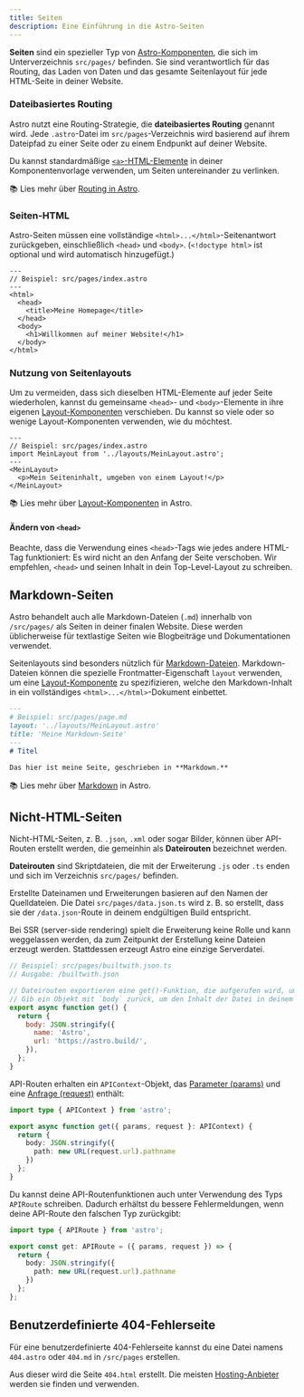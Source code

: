 ```yaml
---
title: Seiten
description: Eine Einführung in die Astro-Seiten
---
```


**Seiten** sind ein spezieller Typ von [Astro-Komponenten](/de/basics/astro-components/), die sich im Unterverzeichnis `src/pages/` befinden. Sie sind verantwortlich für das Routing, das Laden von Daten und das gesamte Seitenlayout für jede HTML-Seite in deiner Website.

### Dateibasiertes Routing

Astro nutzt eine Routing-Strategie, die **dateibasiertes Routing** genannt wird. Jede `.astro`-Datei im `src/pages`-Verzeichnis wird basierend auf ihrem Dateipfad zu einer Seite oder zu einem Endpunkt auf deiner Website.

Du kannst standardmäßige [`<a>`-HTML-Elemente](https://developer.mozilla.org/en-US/docs/Web/HTML/Element/a) in deiner Komponentenvorlage verwenden, um Seiten untereinander zu verlinken.

📚 Lies mehr über [Routing in Astro](/de/guides/routing/).

### Seiten-HTML

Astro-Seiten müssen eine vollständige `<html>...</html>`-Seitenantwort zurückgeben, einschließlich `<head>` und `<body>`. (`<!doctype html>` ist optional und wird automatisch hinzugefügt.)

```astro
---
// Beispiel: src/pages/index.astro
---
<html>
  <head>
    <title>Meine Homepage</title>
  </head>
  <body>
    <h1>Willkommen auf meiner Website!</h1>
  </body>
</html>
```

### Nutzung von Seitenlayouts

Um zu vermeiden, dass sich dieselben HTML-Elemente auf jeder Seite wiederholen, kannst du gemeinsame `<head>`- und `<body>`-Elemente in ihre eigenen [Layout-Komponenten](/de/basics/layouts/) verschieben. Du kannst so viele oder so wenige Layout-Komponenten verwenden, wie du möchtest.

```astro {3} /</?MeinLayout>/
---
// Beispiel: src/pages/index.astro
import MeinLayout from '../layouts/MeinLayout.astro';
---
<MeinLayout>
  <p>Mein Seiteninhalt, umgeben von einem Layout!</p>
</MeinLayout>
```

📚 Lies mehr über [Layout-Komponenten](/de/basics/layouts/) in Astro.

#### Ändern von `<head>`

Beachte, dass die Verwendung eines `<head>`-Tags wie jedes andere HTML-Tag funktioniert: Es wird nicht an den Anfang der Seite verschoben. Wir empfehlen, `<head>` und seinen Inhalt in dein Top-Level-Layout zu schreiben.


## Markdown-Seiten

Astro behandelt auch alle Markdown-Dateien (`.md`) innerhalb von `/src/pages/` als Seiten in deiner finalen Website. Diese werden üblicherweise für textlastige Seiten wie Blogbeiträge und Dokumentationen verwendet.

Seitenlayouts sind besonders nützlich für [Markdown-Dateien](#markdown-seiten). Markdown-Dateien können die spezielle Frontmatter-Eigenschaft `layout` verwenden, um eine [Layout-Komponente](/de/basics/layouts/) zu spezifizieren, welche den Markdown-Inhalt in ein vollständiges `<html>...</html>`-Dokument einbettet.

```md {3}
---
# Beispiel: src/pages/page.md
layout: '../layouts/MeinLayout.astro'
title: 'Meine Markdown-Seite'
---
# Titel

Das hier ist meine Seite, geschrieben in **Markdown.**
```

📚 Lies mehr über [Markdown](/de/guides/markdown-content/) in Astro.


## Nicht-HTML-Seiten

Nicht-HTML-Seiten, z. B. `.json`, `.xml` oder sogar Bilder, können über API-Routen erstellt werden, die gemeinhin als **Dateirouten** bezeichnet werden.

**Dateirouten** sind Skriptdateien, die mit der Erweiterung `.js` oder `.ts` enden und sich im Verzeichnis `src/pages/` befinden.

Erstellte Dateinamen und Erweiterungen basieren auf den Namen der Quelldateien. Die Datei `src/pages/data.json.ts` wird z. B. so erstellt, dass sie der `/data.json`-Route in deinem endgültigen Build entspricht.

Bei SSR (server-side rendering) spielt die Erweiterung keine Rolle und kann weggelassen werden, da zum Zeitpunkt der Erstellung keine Dateien erzeugt werden. Stattdessen erzeugt Astro eine einzige Serverdatei.

```js
// Beispiel: src/pages/builtwith.json.ts
// Ausgabe: /builtwith.json

// Dateirouten exportieren eine get()-Funktion, die aufgerufen wird, um die Datei zu erzeugen.
// Gib ein Objekt mit `body` zurück, um den Inhalt der Datei in deinem endgültigen Build zu speichern.
export async function get() {
  return {
    body: JSON.stringify({
      name: 'Astro',
      url: 'https://astro.build/',
    }),
  };
}
```

API-Routen erhalten ein `APIContext`-Objekt, das [Parameter (params)](/de/reference/api-reference/#params) und eine [Anfrage (request)](https://developer.mozilla.org/en-US/docs/Web/API/Request) enthält:

```ts title="src/pages/request-path.json.ts"
import type { APIContext } from 'astro';

export async function get({ params, request }: APIContext) {
  return {
    body: JSON.stringify({
      path: new URL(request.url).pathname
    })
  };
}
```

Du kannst deine API-Routenfunktionen auch unter Verwendung des Typs `APIRoute` schreiben. Dadurch erhältst du bessere Fehlermeldungen, wenn deine API-Route den falschen Typ zurückgibt:

```ts title="src/pages/request-path.json.ts"
import type { APIRoute } from 'astro';

export const get: APIRoute = ({ params, request }) => {
  return {
    body: JSON.stringify({
      path: new URL(request.url).pathname
    })
  };
};
```

## Benutzerdefinierte 404-Fehlerseite

Für eine benutzerdefinierte 404-Fehlerseite kannst du eine Datei namens `404.astro` oder `404.md` in `/src/pages` erstellen.

Aus dieser wird die Seite `404.html` erstellt. Die meisten [Hosting-Anbieter](/de/guides/deploy/) werden sie finden und verwenden.

